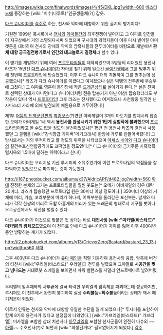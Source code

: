 http://images.wikia.com/finalwords/images/4/45/DKL.jpg?width=600
[[바스타드]]에 등장하는  [wiki:"미수(나루토)"인공생물체(?)] 갑옷.

[[다크 슈나이더]]를 [[숙주]]로 하는, 천사와 악마에 대항하기 위한 굴지의 병기이다!

기원전 1999년 묵시록에서 [[천사]]와 [[악마]]들간의 최후전쟁이 벌어지고 그 여파로 인간들이 지구상에서 거의 소멸되다시피 되었으며 구시대의 과학자들이 이후 다시 벌어질 아마겟돈을 대비하여 천사의 광체와 악마의 암흑체들의 전투데이터를 바탕으로 개발해낸 '''광체 대항 궁극결전병기로서 인간의 테크놀로지 결정체'''라 할수 있다.

이 병기를 개발하기 위해 여러 [[프로토타입]]들이 제작되었으며 5영웅의 리더였던 용전사 라즈가 15년전 [[다크 슈나이더]]가 자아를 찾기 위해 일으킨 [[골렘]]전쟁에서 그를 멈추기 위해 첫번째 프로토타입에 탑승했었다. 이후 다크 슈나이더와 격돌하여 그를 멈추는데 성공했으나[* 라즈가 다크 슈나이더를 이겼다고 여겨졌으나 실은 빅뱅의 전투끝에 무승부에 그쳤다.] 그 여파로 영혼이 봉인당해 작은 [[드래곤]]상태로 살아가게 된다.[* 실은 진짜로 선택된 상대가 아니면(다크 슈나이더처럼 전용 탑승기가 아닌 이상) 탑승했더라도 부작용이 있다! 역시 [[프로토타입]]! 그후 라즈는 전사했다고 여겨졌으나 사천왕중 일각인 닌자마스터 카라에 의해 발견되어 애완용으로 거두어졌다!]

제1부 [[어둠의 반역군단]]편의 [[최종보스]](?)였던 아비게일이 3개의 마도기를 합체시켜 탑승한 오메가 아비게일 1세 역시 '''용전사를 완성시키기 위한 1단계 실험작에 불과했으며''' [[프로토타입]]이라고 볼 수도 없을 정도의 물건이었으나[* 15년 전 용전사 라즈와 결전시 사용했던 그 골렘을 [wiki:"강식장갑 가이버"메가크래셔] 한방에 가루로 만들어버렸다!] 그 당시로서는 거의 무적이라고 할 정도의 위력을 나타냈으며 [[아셰스 네이]]와 [[다크 슈나이더]]의 칠건수호신연합공격에도 끄떡없을 정도였다.[* 다크 슈나이더의 금기주문 사흑핵폭렬지옥의 1.5배에 달하는 위력이라고 한다!] 

다크 슈나이더는 오리지널 기신 루시퍼의 소유주였기에 이런 프로토타입의 약점들을 잘 파악하고 있었으므로 파괴하는 것이 가능했다. 

http://i187.photobucket.com/albums/x37/AldricAPF/d482.jpg?width=560
[http://i187.photobucket.com/albums/x37/AldricAPF/d482.jpg 확대]
진정한 본체의 크기는 프로토타입들을 훨씬 웃도는[* 오메가 아비게일의 경우 대략 20미터. 라즈가 탑승했던 프로토타입 원은 30미터 이상 정도이다.] 350미터 이상의 거체에 머리, 가슴, 꼬리부분에 머리가 하나씩, 어깨부분을 둘러감은 포신부분. 날개와 다리가 각각 한쌍의 머리로 도합 아홉개의 머리가 있는 드래곤의 형태로서 지구를 벗어나 우주공간에서도 작전을 펼칠수 있다.

다크 슈나이더가 이것으로 맞붙은 첫 상대는 바로 '''대천사장 [wiki:"미카엘(바스타드)" 미카엘]의 광체모드'''였으며 이 전투로 인해 다크 슈나이더가 자아를 잃어 이후 400여년동안 방황하는 계기가 되었다.

http://i2.photobucket.com/albums/y13/GrieverZero/Bastard/bastard_23_13.jpg?width=560
[http://i2.photobucket.com/albums/y13/GrieverZero/Bastard/bastard_23_13.jpg 확대]

그후 403년후 다크 슈나이더가 [[유다 페인]]을 직렬 기동하여 용전사와 융합, 암흑체 버전의 타천사 [wiki:"우리엘(바스타드)" 우리엘]과 전투를 벌였으며 그야말로 '''시공간을 찢고 넘나드는''' 거대로봇 스케일을 보이면서 파워 밸런스를 저멀리 안드로메다로 날려버렸다.

우리엘의 암흑체와의 사투끝에 결국 타락한 우리엘의 암흑체를 파괴하는데 성공하지만, 루시퍼도 이 전투에서 완전히 붕괴하여 실상 '''수리불능+회수불능'''이라는 상태가 돼서 페기처분이 되었다.

이로서 인류는 천사와 악마에 대항할 유일한 수단을 잃게 되었으나[* 루시퍼를 포함하여 합계 8기의 용전사가 있다고 설정집에 나와있다.] [wiki:"가브리엘(바스타드)" 가브리엘], 미카엘을 포함한 삼대 치천사나 [[아무라엘]]을 포함한 천사군들이 완전히 다슈의 ~~[[하렘]]~~ 수호천사(?)로 되면서 [wiki:"희생된거다" 필요없어지게 되었다.]
[[각주]]
